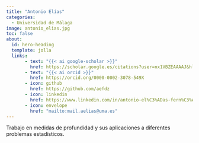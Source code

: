```yaml
---
title: "Antonio Elías"
categories:
  - Universidad de Málaga
image: antonio_elias.jpg
toc: false
about:
  id: hero-heading
  template: jolla
  links:
       - text: "{{< ai google-scholar >}}" 
         href: https://scholar.google.es/citations?user=nx1VBZEAAAAJ&hl=es
       - text: "{{< ai orcid >}}" 
         href: https://orcid.org/0000-0002-3078-549X
       - icon: github
         href: https://github.com/aefdz
       - icon: linkedin
         href: https://www.linkedin.com/in/antonio-el%C3%ADas-fern%C3%A1ndez-656ab495/
       - icon: envelope
         href: "mailto:mail.aelias@uma.es"
---
```


Trabajo en medidas de profundidad y sus aplicaciones a diferentes problemas estadísticos.